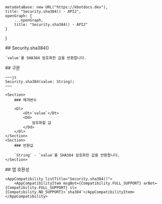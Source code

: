 
    metadataBase: new URL("https://kbotdocs.dev"),
    title: "Security.sha384() - API2",
    openGraph: {
        ...openGraph,
        title: "Security.sha384() - API2"
    }
}

<Section>
    ## Security.sha384()

    `value`를 SHA384 암호화한 값을 반환합니다.
</Section>
<Section>
    ## 구문

    ~~~js
    Security.sha384(value: String);
    ~~~

    <Section>
        ### 매개변수

        <Dl>
            <Dt>`value`</Dt>
            <Dd>
                암호화할 값
            </Dd>
        </Dl>
    </Section>
    <Section>
        ### 반환값

        `String` - `value`를 SHA384 암호화한 값을 반환합니다.
    </Section>
</Section>
<Section>
    ## 앱 호환성

    <AppCompatibility listTitle="Security.sha384()">
        <AppCompatibilityItem msgBot={Compatibility.FULL_SUPPORT} arBot={Compatibility.FULL_SUPPORT} sl={Compatibility.NO_SUPPORT}>`sha384`</AppCompatibilityItem>
    </AppCompatibility>
</Section>